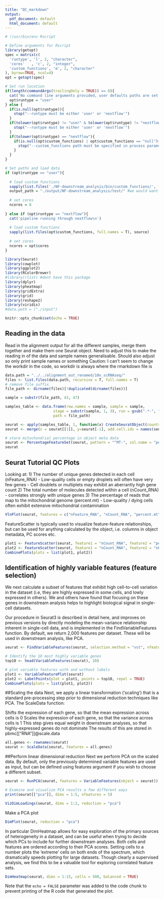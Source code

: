 ```yaml
---
title: "QC_markdown"
output:
  pdf_document: default
  html_document: default
---
```


```r
# !/usr/bin/env Rscript

# Define arguments for Rscript
library(getopt)
spec = matrix(c(
  'runtype', 'l', 2, "character",
  'cores'   , 'c', 2, "integer",
  'custom_functions', 'm', 2, "character"
), byrow=TRUE, ncol=4)
opt = getopt(spec)

# Set run location
if(length(commandArgs(trailingOnly = TRUE)) == 0){
  cat('No command line arguments provided, user defaults paths are set for running interactively in Rstudio on docker\n')
  opt$runtype = "user"
} else {
  if(is.null(opt$runtype)){
    stop("--runtype must be either 'user' or 'nextflow'")
  }
  if(tolower(opt$runtype) != "user" & tolower(opt$runtype) != "nextflow"){
    stop("--runtype must be either 'user' or 'nextflow'")
  }
  if(tolower(opt$runtype) == "nextflow"){
    if(is.null(opt$custom_functions) | opt$custom_functions == "null"){
      stop("--custom_functions path must be specified in process params config")
    }
  }
}

# Set paths and load data
if (opt$runtype == "user"){
  
  # load custom functions
  sapply(list.files('./NF-downstream_analysis/bin/custom_functions/', full.names = T), source) 
  output_path = "./output/NF-downstream_analysis/test/" #we would want this to match the final ouput path that is made when we run in nf
  
  # set cores
  ncores = 8
  
} else if (opt$runtype == "nextflow"){
  cat('pipeline running through nextflow\n')
  
  # load custom functions
  sapply(list.files(opt$custom_functions, full.names = T), source)
  
  # set cores
  ncores = opt$cores
}

library(Seurat)
library(cowplot)
library(ggplot2)
library(RColorBrewer)
#library(rlist) #dont have this package
library(dplyr)
library(pheatmap)
library(gridExtra)
library(grid)
library(reshape2)
library(viridis)
#data.path = ("./input")

knitr::opts_chunk$set(echo = TRUE)
``` 

## Reading in the data

Read in the alignment output for all the different samples, merge them together and make them one Seurat object. 
Need to adjust this to make the reading in of the data and sample names generalisable. 
Should also adjust so only print sample names or something
Caution: I can't seem to change the workdir in the code, so workdir is always where the rmarkdown file is

```r
data.path = "../../alignment_out_renamed/10x_scRNAseq/"
files <- list.files(data.path, recursive = T, full.names = T)
# remove file suffix
file_path <- dirname(files)[!duplicated(dirname(files))]

sample = substr(file_path, 43, 47)

samples_table <- data.frame(row.names = sample, sample = sample, 
                      stage = substr(sample, 1, 3), run = gsub(".*-", "", sample), 
                      path = file_path)

seurat <- apply(samples_table, 1, function(x) CreateSeuratObject(counts= Read10X(data.dir = x[["path"]]), project = x[["sample"]]))
seurat <- merge(x = seurat[[1]], y=seurat[-1], add.cell.ids = names(seurat), project = "chick.10x")

# store mitochondrial percentage in object meta data
seurat <- PercentageFeatureSet(seurat, pattern = "^MT-", col.name = "percent.mt")
seurat
```

## Seurat Tutorial QC Plots

Looking at:
1) The number of unique genes detected in each cell (nFeature_RNA)
      - Low-quality cells or empty droplets will often have very few genes
      - Cell doublets or multiplets may exhibit an aberrantly high gene count
2) The total number of molecules detected within a cell (nCount_RNA)
      - correlates strongly with unique genes
3) The percentage of reads that map to the mitochondrial genome (percent.mt)
      - Low-quality / dying cells often exhibit extensive mitochondrial contamination


```r
VlnPlot(seurat, features = c("nFeature_RNA", "nCount_RNA", "percent.mt"), ncol = 3)
```

FeatureScatter is typically used to visualize feature-feature relationships, but can be used for anything calculated by the object, i.e. columns in object metadata, PC scores etc.


```r
plot1 <- FeatureScatter(seurat, feature1 = "nCount_RNA", feature2 = "percent.mt")
plot2 <- FeatureScatter(seurat, feature1 = "nCount_RNA", feature2 = "nFeature_RNA")
CombinePlots(plots = list(plot1, plot2))
```

## Identification of highly variable features (feature selection)
We next calculate a subset of features that exhibit high cell-to-cell variation in the dataset (i.e, they are highly expressed in some cells, and lowly expressed in others). We and others have found that focusing on these genes in downstream analysis helps to highlight biological signal in single-cell datasets.

Our procedure in Seurat3 is described in detail here, and improves on previous versions by directly modeling the mean-variance relationship inherent in single-cell data, and is implemented in the FindVariableFeatures function. By default, we return 2,000 features per dataset. These will be used in downstream analysis, like PCA.

```r
seurat <- FindVariableFeatures(seurat, selection.method = "vst", nfeatures = 2000)

# Identify the 10 most highly variable genes
top10 <- head(VariableFeatures(seurat), 10)

# plot variable features with and without labels
plot1 <- VariableFeaturePlot(seurat)
plot2 <- LabelPoints(plot = plot1, points = top10, repel = TRUE)
CombinePlots(plots = list(plot1, plot2))
```

##Scaling the data
Next, we apply a linear transformation (‘scaling’) that is a standard pre-processing step prior to dimensional reduction techniques like PCA. The ScaleData function:

Shifts the expression of each gene, so that the mean expression across cells is 0
Scales the expression of each gene, so that the variance across cells is 1
This step gives equal weight in downstream analyses, so that highly-expressed genes do not dominate
The results of this are stored in pbmc[["RNA"]]@scale.data

```r
all.genes <- rownames(seurat)
seurat <- ScaleData(seurat, features = all.genes)
```


##Perform linear dimensional reduction
Next we perform PCA on the scaled data. By default, only the previously determined variable features are used as input, but can be defined using features argument if you wish to choose a different subset.

```r
seurat <- RunPCA(seurat, features = VariableFeatures(object = seurat))

# Examine and visualize PCA results a few different ways
print(seurat[["pca"]], dims = 1:5, nfeatures = 5)

VizDimLoadings(seurat, dims = 1:2, reduction = "pca")
```

Make a PCA plot
```r
DimPlot(seurat, reduction = "pca")
```

In particular DimHeatmap allows for easy exploration of the primary sources of heterogeneity in a dataset, and can be useful when trying to decide which PCs to include for further downstream analyses. Both cells and features are ordered according to their PCA scores. Setting cells to a number plots the ‘extreme’ cells on both ends of the spectrum, which dramatically speeds plotting for large datasets. Though clearly a supervised analysis, we find this to be a valuable tool for exploring correlated feature sets.

```r
DimHeatmap(seurat, dims = 1:15, cells = 500, balanced = TRUE)
```

Note that the `echo = FALSE` parameter was added to the code chunk to prevent printing of the R code that generated the plot.

